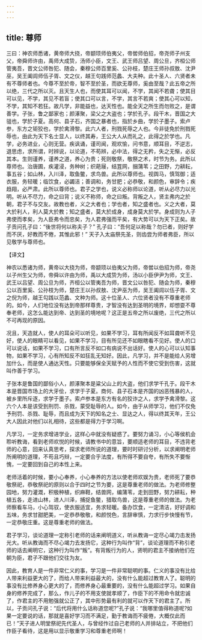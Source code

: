 ```yaml
---
---
---
```

title: 尊师
---



三曰：神农师悉诸，黄帝师大挠，帝颛顼师伯夷父，帝喾师伯招，帝尧师子州支父，帝舜师许由，禹师大成贽，汤师小臣，文王、武王师吕望、周公旦，齐桓公师管夷吾，晋文公师咎犯、随会，秦穆公师百里奚、公孙枝，楚庄王师孙叔敖、沈尹巫，吴王阖闾师伍子胥、文之仪，越王句践师范蠡、大夫种。此十圣人、六贤者未有不尊师者也。今尊不至於帝，智不至於圣，而欲无尊师，奚由至哉？此五帝之所以绝，三代之所以灭。且天生人也，而使其耳可以闻，不学，其闻不若聋；使其目可以见，不学，其见不若盲；使其口可以言，不学，其言不若爽；使其心可以知，不学，其知不若狂。故凡学，非能益也，达天性也。能全天之所生而勿败之，是谓善学。子张，鲁之鄙家也；颜涿聚，梁父之大盗也；学於孔子。段干木，晋国之大驵也，学於子夏。高何、县子石，齐国之暴者也，指於乡曲，学於子墨子。索卢参，东方之钜狡也，学於禽滑黎。此六人者，刑戮死辱之人也。今非徒免於刑戮死辱也，由此为天下名士显人，以终其寿，王公大人从而礼之，此得之於学也。凡学，必务进业，心则无营。疾讽诵，谨司闻，观欢愉，问书意，顺耳目，不逆志，退思虑，求所谓，时辨说，以论道，不苟辨，必中法，得之无矜，失之无惭，必反其本。生则谨养，谨养之道，养心为贵；死则敬祭，敬祭之术，时节为务。此所以尊师也。治唐圃，疾灌浸，务种树；织葩屦，结罝网，捆蒲苇；之田野，力耕耘，事五谷；如山林，入川泽，取鱼鳖，求鸟兽。此所以尊师也。视舆马，慎驾御；适衣服，务轻暖；临饮食，必蠲洁；善调和，务甘肥；必恭敬，和颜色，审辞令；疾趋翔，必严肃。此所以尊师也。君子之学也，说义必称师以论道，听从必尽力以光明。听从不尽力，命之曰背；说义不称师，命之曰叛。背叛之人，贤主弗内之於朝，君子不与交友。故教也者，义之大者也；学也者，知之盛者也。义之大者，莫大於利人，利人莫大於教；知之盛者，莫大於成身，成身莫大於学。身成则为人子弗使而孝矣，为人臣弗令而忠矣，为人君弗强而平矣，有大势可以为天下正矣。故子贡问孔子曰：“後世将何以称夫子？” 孔子曰：“吾何足以称哉？勿已者，则好学而不厌，好教而不倦，其惟此邪！” 天子入太庙祭先圣，则齿尝为师者弗臣，所以见敬学与尊师也。

【译文】

神农以悉诸为师，黄帝以大挠为师，帝颛顼以伯夷父为师，帝喾以伯招为师，帝尧以子州生父为师，帝舜以许由为师，禹以大成贽为师，汤以小臣伊尹为师，文王、武王以吕望、周公旦为师，齐桓公以管夷吾为师，晋文公以咎犯、随会为师，秦穆公以百里奚、公孙枝为师，楚庄王以孙叔敖、沈尹巫为师，吴王阖闾以伍子胥、文之倪为师，越王勾践以范蠡、文种为师。这十位圣人、六位贤者没有不尊重老师的。如今，人们地位没有达到帝那样尊贵，才智没有达到圣明的境界，却想耍不尊奉老师，这怎么能达到帝、达到圣的境地呢？这正是五帝之所以废绝，三代之所以不可再现的原因。

况且，天造就人，使人的耳朵可以听见，如果不学习，耳有所闻反不如耳聋听不见好，使人的眼睛可以看见，如果不学习，目有所见还不如眼瞎看不见好。使人的口可以说话，如果不学习，口有所言反不如口有病说不出话好。使人的心可以认知事物，如果不学习，心有所知反不如狂乱无知好。因此，凡学习，并不是能给人另增加什么，而是使人通达天性。只要能够保全天赋予的人性而不使它受到伤害，这就叫作善于学习。

子张本是鲁国的鄙俗小人，颜涿聚本是粱父山上的大盗，他们求学千孔于。段干木本是晋国市场上的大牙侩，求学于子夏。商何、县子石本是齐国的凶恶残暴的人，被乡里所斥逐，求学于墨子。索卢参本是东方有名的狡诈之人，求学予禽滑黎。这六个人本是该受到刑罚、杀戮，蒙受耻辱的人。如今，由于从师学习，他们不仅免予刑罚、杀戮、耻辱，而且成为天下的知名之士、显达之人，得以终其天年，王公大人因此对他们以礼相待，这些都是得力于学习啊。

凡学习，一定务求增进学业，这样心中就没有疑惑了。要努力诵习，小心等侯机会聆听教诲，看到老师欢悦的时候，请教书中的意旨，要顺适老师的耳目，不违背老师的心意，回来认真思考，探求老师所说的道理，要时时研讨分析，以求阐明老师所阐明的道理，不苟且巧辩，一定要合乎法度，有所得不要自夸，有所失不要惭愧，一定要回到自己的本性上来。

老师活着的时候，要小心奉养，小心奉养的方法以使老师欢娱为贵，老师死了要恭敬祭祀，恭敬祭祀的原则以合于四时之节为要，这是尊重老师的做法。为老师修整园地，努力灌溉，积极种植，织麻鞋，结兽网，编蒲苇，走到田野，努力耕耘，种植五各，走进山林，进人川泽，捕捉鱼鳖，猎取鸟兽，这是尊重老师的做法。为老师察看车马，小心驾驭，使衣服适宜，务求轻暖。备办饮食，一定清洁，好好调和五味，务求甘甜肥美，一定恭恭敬敬，和颜悦色，言辞审慎，力求行步快慢有节，一定恭敬庄重。这是尊重老师的做法。

君子学习，谈论道理一定称引老师的话来阐明道义，听从教诲一定尽心竭力击发扬光大。听从教诲而不尽心竭力去发扬它，这种行为叫作“背”，谈论道理而不称引老师的话去阐明它，这种行为叫作“叛”。有背叛行为的人，贤明的君主不接纳他们在朝为臣，君子不跟他们交往为友。

因此，教育人是一件非常仁义的事，学习是一件非常聪明的事。仁义的事没有比给人带来利益更大的了，而给人带来利益最大的，没有什么能超过教育人了。聪明的事没有比修养身心更大的了，而修养身心最重要的，没有什么能超过学习。如果自身的修养完成了，那么，作儿子的不用支使就孝顺了，作臣下的不用命令就忠诚了，作君主的不用勉强就公正了，其中形势最有利的就可以作天下的君主了。所以，子贡问孔子说：“后代将用什么话称道您呢?”孔子说：“我哪里值得称道呢?如果一定要说的话，那就是喜好学习而不满足，勤于教诲而不疲倦，大概仅此而已！”天子进人明堂祭祀先代圣人，与曾经怍过自己老师的人并排站立，不把他们作臣子看待，这是用以显示敬重学习和尊重老师啊！